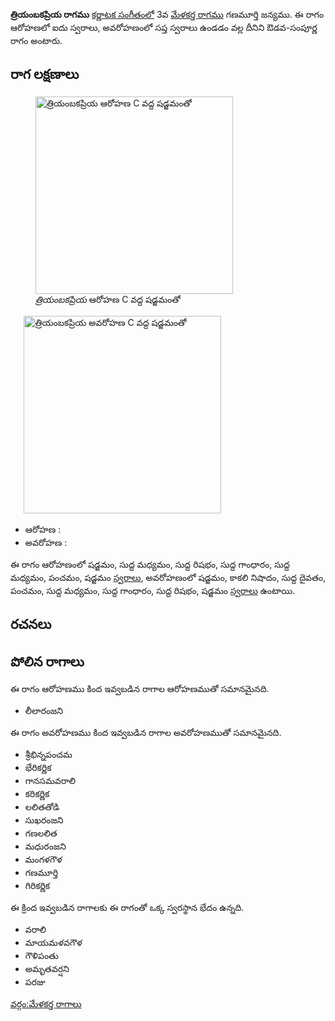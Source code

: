 {{Infobox ragam
	| name          	= త్రియంబకప్రియ
	| synonym	    	= 
	| mela          	= 
	| chakra        	= 
	| janaka        	= 
	| type          	= ఔడవ-సంపూర్ణ
	| arohanam      	= {{svaraC|S|M1|R1|G1|M1|P|S'}} 
	| avarohanam    	= {{svaraC|S'|N3|D1|P|M1|G1|R1|S}}
	| jeeva         	=
	| chhaya        	=
	| nyasa         	=
	| vishesha      	= 
	| equivalent  		= 
}}
{{కర్ణాటక సంగీత రాగాలు}}
'''త్రియంబకప్రియ రాగము''' [[కర్ణాటక సంగీతం]]లో 3వ [[మేళకర్త రాగము]]  గణమూర్తి జన్యము.  ఈ రాగం ఆరోహణలో ఐదు స్వరాలు, అవరోహణంలో సప్త స్వరాలు ఉండడం వల్ల దీనిని ఔడవ-సంపూర్ణ రాగం అంటారు.


==రాగ లక్షణాలు==
[[Image:triambakapriya_ar_kb2wiki.png|thumb|right|316px|''త్రియంబకప్రియ'' ఆరోహణ C వద్ద షడ్జమంతో]]
	[[Image:triambakapriya_av_kb2wiki.png|thumb|right|316px|''త్రియంబకప్రియ'' అవరోహణ C వద్ద షడ్జమంతో]]

* ఆరోహణ : {{svaraC|S|M1|R1|G1|M1|P|S'}} 
* అవరోహణ : {{svaraC|S'|N3|D1|P|M1|G1|R1|S}}

ఈ రాగం ఆరోహణంలో షడ్జమం, సుద్ద మధ్యమం, సుద్ద  రిషభం, సుద్ద  గాంధారం, సుద్ద మధ్యమం, పంచమం, షడ్జమం [[స్వరాలు]], అవరోహణంలో షడ్జమం, కాకలి  నిషాదం, సుద్ద దైవతం, పంచమం, సుద్ద మధ్యమం, సుద్ద  గాంధారం, సుద్ద  రిషభం, షడ్జమం [[స్వరాలు]] ఉంటాయి.

==రచనలు==



==పోలిన రాగాలు==
ఈ రాగం ఆరోహణము కింద ఇవ్వబడిన రాగాల ఆరోహణముతో సమానమైనది.
* లీలారంజని

ఈ రాగం అవరోహణము కింద ఇవ్వబడిన రాగాల అవరోహణముతో సమానమైనది.
* శ్రీభిన్నపంచమ
* భేరికర్ణిక
*  గానసమవరాలి
* కరికర్ణిక
* లలితతోడి
* సుఖరంజని
* గణలలిత
* మధురంజని
*  మంగళగౌళ
*  గణమూర్తి
* గిరికర్ణిక

ఈ క్రింద ఇవ్వబడిన రాగాలకు ఈ రాగంతో ఒక్క స్వరస్థాన భేదం ఉన్నది.
* వరాలి
* మాయమళవగౌళ
* గౌళిపంతు
* అమృతవర్షని
* పరజు



[[వర్గం:మేళకర్త రాగాలు]]